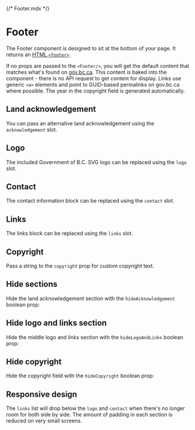 {/* Footer.mdx */}



<Meta of={FooterStories} />

# Footer

The Footer component is designed to sit at the bottom of your page. It returns an [HTML `<footer>`](https://developer.mozilla.org/en-US/docs/Web/HTML/Element/footer).

If no props are passed to the `<Footer/>`, you will get the default content that matches what's found on [gov.bc.ca](https://gov.bc.ca). This content is baked into the component - there is no API request to get content for display. Links use generic `<a>` elements and point to GUID-based permalinks on gov.bc.ca where possible. The year in the copyright field is generated automatically.

<Canvas of={FooterStories.FooterDefault} />

## Land acknowledgement

You can pass an alternative land acknowledgement using the `acknowledgement` slot.

<Canvas of={FooterStories.LandAcknowledgement} />

## Logo

The included Government of B.C. SVG logo can be replaced using the `logo` slot.

<Canvas of={FooterStories.Logo} />

## Contact

The contact information block can be replaced using the `contact` slot.

<Canvas of={FooterStories.Contact} />

## Links

The links block can be replaced using the `links` slot.

<Canvas of={FooterStories.Links} />

## Copyright

Pass a string to the `copyright` prop for custom copyright text.

<Canvas of={FooterStories.Copyright} />

## Hide sections

Hide the land acknowledgement section with the `hideAcknowledgement` boolean prop:

<Canvas of={FooterStories.HideLandAcknowledgement} />

## Hide logo and links section

Hide the middle logo and links section with the `hideLogoAndLinks` boolean prop:

<Canvas of={FooterStories.HideLogoAndLinks} />

## Hide copyright

Hide the copyright field with the `hideCopyright` boolean prop:

<Canvas of={FooterStories.HideCopyright} />

## Responsive design

The `links` list will drop below the `logo` and `contact` when there's no longer room for both side by side. The amount of padding in each section is reduced on very small screens.
